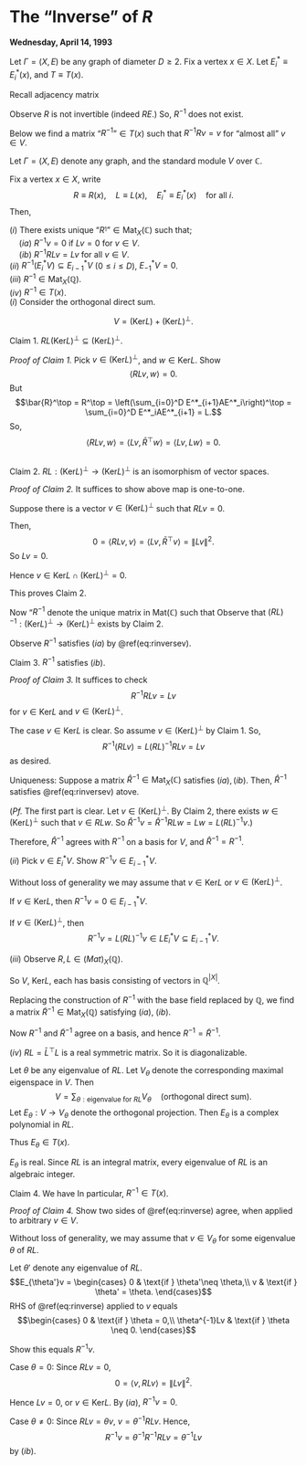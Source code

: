 # The "Inverse" of $R$ {#lec31}
**Wednesday, April 14, 1993** 

Let $\Gamma = (X, E)$ be any graph of diameter $D\geq 2$. Fix a vertex $x\in X$. Let $E^*_i\equiv E^*_i(x)$, and $T \equiv T(x)$.

Recall adjacency matrix
\begin{align}
A & = R + L + F\\
R & = \sum_{i=0}^D E^*_{i+1}AE^*_i,\\
L & = \sum_{i=0}^D E^*_{i-1}AE^*_i,\\
F & = \sum_{i=0}^D E^*_{i}AE^*_i.
\end{align}

Observe $R$ is not invertible (indeed $RE%*_D = O$.)
So, $R^{-1}$ does not exist.

Below we find a matrix "$R^{-1}$"$\in T(x)$ such that $R^{-1}Rv = v$ for "almost all" $v\in V$.

:::{.lemma #inverse-of-r}
Let $\Gamma = (X, E)$ denote any graph, and the standard module $V$ over $\mathbb{C}$.

Fix a vertex $x\in X$, write
$$R\equiv R(x), \quad L \equiv L(x), \quad E^*_i\equiv E^*_i(x) \quad \text{for all }i.$$
Then,

| $(i)$ There exists unique "$R^{_1}$"$\in \mathrm{Mat}_X(\mathbb{C})$ such that;

| $\quad (ia)$ $R^{-1}v = 0$ if $Lv = 0$ for $v\in V$.

| $\quad (ib)$ $R^{-1}RLv = Lv$ for all $v\in V$.

| $(ii)$ $R^{-1}(E^*_iV)\subseteq E^*_{i-1}V$ $(0\leq i\leq D)$, $E^*_{-1}V = 0$.

| $(iii)$ $R^{-1}\in \mathrm{Mat}_X(\mathbb{Q})$.

| $(iv)$ $R^{-1}\in T(x)$.
:::

:::{.proof}
| $(i)$ Consider the orthogonal direct sum.
$$V = (\mathrm{Ker}L) + (\mathrm{Ker}L)^\bot.$$

Claim 1. $RL(\mathrm{Ker}L)^\bot \subseteq (\mathrm{Ker}L)^\bot$.

_Proof of Claim 1._ 
Pick $v\in (\mathrm{Ker}L)^\bot$, and $w\in \mathrm{Ker}L$. Show
$$\langle RLv, w\rangle = 0.$$
But 
$$\bar{R}^\top = R^\top = \left(\sum_{i=0}^D E^*_{i+1}AE^*_i\right)^\top = \sum_{i=0}^D E^*_iAE^*_{i+1} = L.$$
So,
$$\langle RLv, w\rangle = \langle Lv, \bar{R}^\top w\rangle = \langle Lv, Lw\rangle = 0.$$

|
| Claim 2. $RL: (\mathrm{Ker}L)^\bot \to (\mathrm{Ker}L)^\bot$ is an isomorphism of vector spaces.

_Proof of Claim 2._
It suffices to show above map is one-to-one.

Suppose there is  a vector $v\in (\mathrm{Ker}L)^\bot$ such that $RLv = 0$.

Then,
$$0 = \langle RLv , v\rangle = \langle Lv, \bar{R}^\top v\rangle = \|Lv\|^2.$$
So $Lv = 0$.

Hence $v\in \mathrm{Ker}L \cap (\mathrm{Ker}L)^\bot = 0$.

This proves Claim 2.

Now "$R^{-1}$ denote the unique matrix in $\mathrm{Mat}(\mathbb{C})$ such that
\begin{equation}
R^{-1}v = \begin{cases}
0 & \text{if } v\in \mathrm{Ker}L \\
L(RL)^{-1}v & \text{if } v\in (\mathrm{Ker}L)^\bot.
\end{cases}(\#eq:rinversev)
\end{equation}
Observe that $(RL)^{-1}:(\mathrm{Ker}L)^\bot \to (\mathrm{Ker}L)^\bot$ exists by Claim 2.

Observe $R^{-1}$ satisfies $(ia)$ by \@ref(eq:rinversev).

Claim 3. $R^{-1}$ satisfies $(ib)$.

_Proof of Claim 3._
It suffices to check 
$$R^{-1}RLv = Lv$$
for $v\in \mathrm{Ker}L$ and $v\in (\mathrm{Ker}L)^\bot$.

The case $v\in \mathrm{Ker}L$ is clear. So assume $v\in (\mathrm{Ker}L)^\bot$ by Claim 1.
So,
$$R^{-1}(RLv) = L(RL)^{-1}RLv = Lv$$
as desired.

Uniqueness: 
Suppose a matrix $\hat{R}^{-1}\in \mathrm{Mat}_X(\mathbb{C})$ satisfies $(ia), (ib)$. Then, $\hat{R}^{-1}$ satisfies \@ref(eq:rinversev) atove.

(_Pf._ The first part is clear. Let $v\in (\mathrm{Ker}L)^\bot$. By Claim 2, there exists $w\in (\mathrm{Ker}L)^\bot$ such that $v\in RLw$. So $\hat{R}^{-1}v = \hat{R}^{-1}RLw = Lw = L(RL)^{-1}v$.)

Therefore, $\hat{R}^{-1}$ agrees with $R^{-1}$ on a basis for $V$, and $\hat{R}^{-1} = R^{-1}$.


| $(ii)$ Pick $v\in E^*_iV$. Show $R^{-1}v\in E^*_{i-1}V$.
Without loss of generality we may assume that $v\in \mathrm{Ker}L$ or $v\in (\mathrm{Ker}L)^\bot$.

If $v\in \mathrm{Ker}L$, then $R^{-1}v = 0\in E^*_{i-1}V$.

If $v\in (\mathrm{Ker}L)^\bot$, then
$$R^{-1}v = L(RL)^{-1}v \in LE^*_iV \subseteq E^*_{i-1}V.$$

| $(iii)$ Observe $R, L\in \mathrm(Mat)_X(\mathbb{Q})$. 

So $V$, $\mathrm{Ker}L$, each has basis consisting of vectors in $\mathbb{Q}^{|X|}$.

Replacing the construction of $R^{-1}$ with the base field replaced by $\mathbb{Q}$, we find a matrix $\tilde{R}^{-1}\in \mathrm{Mat}_X(\mathbb{Q})$ satisfying $(ia)$, $(ib)$.

Now $R^{-1}$ and $\tilde{R}^{-1}$ agree on a basis, and hence $R^{-1} = \tilde{R}^{-1}$.

| $(iv)$ $RL = \bar{L}^\top L$ is a real symmetric matrix. So it is diagonalizable.

Let $\theta$ be any eigenvalue of $RL$. Let $V_\theta$ denote the corresponding maximal eigenspace in $V$.
Then
$$V = \sum_{\theta:\text{eigenvalue for }RL}V_\theta \quad (\text{orthogonal direct sum}).$$
Let $E_\theta: V\to V_\theta$ denote the orthogonal projection. Then $E_\theta$ is a complex polynomial in $RL$.

Thus $E_\theta\in T(x)$.

:::{remark}
$E_\theta$ is real. Since $RL$ is an integral matrix, every eigenvalue of $RL$ is an algebraic integer.
:::

Claim 4. We have
\begin{equation}
R^{-1} = \sum_{\theta: \text{eigenvalue of }RL}\theta^{-1}LE_\theta. (\#eq:rinverse)
\end{equation}
In particular, $R^{-1}\in T(x)$.

_Proof of Claim 4._
Show two sides of \@ref(eq:rinverse) agree, when applied to arbitrary $v\in V$.

Without loss of generality, we may assume that $v\in V_\theta$ for some eigenvalue $\theta$ of $RL$.

Let $\theta'$ denote any eigenvalue of $RL$.
$$E_{\theta'}v = \begin{cases} 0 & \text{if } \theta'\neq \theta,\\
v & \text{if } \theta' = \theta.
\end{cases}$$
$\mathrm{RHS}$ of  \@ref(eq:rinverse) applied to $v$ equals
$$\begin{cases} 0 & \text{if } \theta = 0,\\
\theta^{-1}Lv & \text{if } \theta \neq 0.
\end{cases}$$

Show this equals $R^{-1}v$.

Case $\theta = 0$:
Since $RLv = 0$, 
$$0 = \langle v, RLv\rangle = \|Lv\|^2.$$

Hence $Lv = 0$, or $v\in \mathrm{Ker}L$.
By $(ia)$, $R^{-1}v = 0$.

Case $\theta \neq 0$:
Since $RLv = \theta v$, $v = \theta^{-1}RLv$. Hence, 
$$R^{-1}v = \theta^{-1}R^{-1}RLv = \theta^{-1}Lv$$
by $(ib)$.
:::
